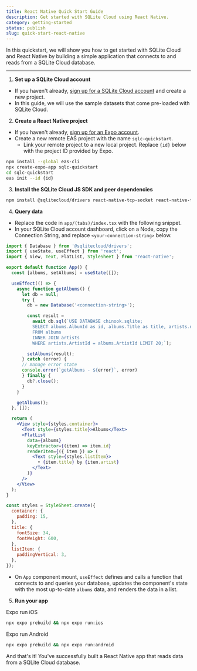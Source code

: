```yaml
---
title: React Native Quick Start Guide
description: Get started with SQLite Cloud using React Native.
category: getting-started
status: publish
slug: quick-start-react-native
---
```


In this quickstart, we will show you how to get started with SQLite Cloud and React Native by building a simple application that connects to and reads from a SQLite Cloud database.

---

1. **Set up a SQLite Cloud account**
  - If you haven't already, <a href="https://dashboard.sqlitecloud.io/auth/sign-in" target="_blank">sign up for a SQLite Cloud account</a> and create a new project.
  - In this guide, we will use the sample datasets that come pre-loaded with SQLite Cloud.

2. **Create a React Native project**
  - If you haven't already, <a href="https://expo.dev/" target="_blank">sign up for an Expo account</a>.
  - Create a new remote EAS project with the name `sqlc-quickstart`.
    - Link your remote project to a new local project. Replace `{id}` below with the project ID provided by Expo.

```bash
npm install --global eas-cli
npx create-expo-app sqlc-quickstart
cd sqlc-quickstart
eas init --id {id}
```

3. **Install the SQLite Cloud JS SDK and peer dependencies**

```bash
npm install @sqlitecloud/drivers react-native-tcp-socket react-native-fast-base64
```

4. **Query data**
  - Replace the code in `app/(tabs)/index.tsx` with the following snippet.
  - In your SQLite Cloud account dashboard, click on a Node, copy the Connection String, and replace `<your-connection-string>` below.

```jsx
import { Database } from '@sqlitecloud/drivers';
import { useState, useEffect } from 'react';
import { View, Text, FlatList, StyleSheet } from 'react-native';

export default function App() {
  const [albums, setAlbums] = useState([]);

  useEffect(() => {
    async function getAlbums() {
      let db = null;
      try {
        db = new Database('<connection-string>');

        const result =
          await db.sql(`USE DATABASE chinook.sqlite; 
          SELECT albums.AlbumId as id, albums.Title as title, artists.name as artist 
          FROM albums 
          INNER JOIN artists 
          WHERE artists.ArtistId = albums.ArtistId LIMIT 20;`);

        setAlbums(result);
      } catch (error) {
      // manage error state
      console.error(`getAlbums - ${error}`, error)
      } finally {
        db?.close();
      }
    }

    getAlbums();
  }, []);

  return (
    <View style={styles.container}>
      <Text style={styles.title}>Albums</Text>
      <FlatList
        data={albums}
        keyExtractor={(item) => item.id}
        renderItem={({ item }) => (
          <Text style={styles.listItem}>
            • {item.title} by {item.artist}
          </Text>
        )}
      />
    </View>
  );
}

const styles = StyleSheet.create({
  container: {
    padding: 15,
  },
  title: {
    fontSize: 34,
    fontWeight: 600,
  },
  listItem: {
    paddingVertical: 3,
  },
});
```
  - On `App` component mount, `useEffect` defines and calls a function that connects to and queries your database, updates the component's state with the most up-to-date `albums` data, and renders the data in a list.

5. **Run your app**

Expo run iOS
```bash
npx expo prebuild && npx expo run:ios
```

Expo run Android
```bash
npx expo prebuild && npx expo run:android
```

And that's it! You've successfully built a React Native app that reads data from a SQLite Cloud database.